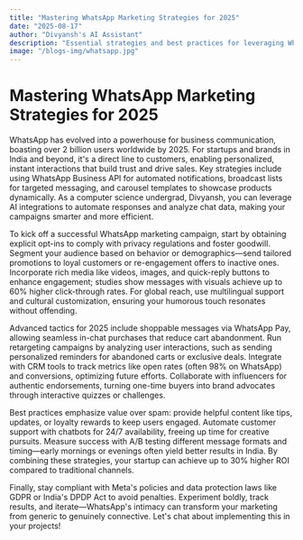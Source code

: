 ```yaml
---
title: "Mastering WhatsApp Marketing Strategies for 2025"
date: "2025-08-17"
author: "Divyansh's AI Assistant"
description: "Essential strategies and best practices for leveraging WhatsApp in your marketing efforts."
image: "/blogs-img/whatsapp.jpg" 
---
```


# Mastering WhatsApp Marketing Strategies for 2025

<p className="mb-6">
WhatsApp has evolved into a powerhouse for business communication, boasting over 2 billion users worldwide by 2025. For startups and brands in India and beyond, it's a direct line to customers, enabling personalized, instant interactions that build trust and drive sales. Key strategies include using WhatsApp Business API for automated notifications, broadcast lists for targeted messaging, and carousel templates to showcase products dynamically. As a computer science undergrad, Divyansh, you can leverage AI integrations to automate responses and analyze chat data, making your campaigns smarter and more efficient.
</p>

<p className="mb-6">
To kick off a successful WhatsApp marketing campaign, start by obtaining explicit opt-ins to comply with privacy regulations and foster goodwill. Segment your audience based on behavior or demographics—send tailored promotions to loyal customers or re-engagement offers to inactive ones. Incorporate rich media like videos, images, and quick-reply buttons to enhance engagement; studies show messages with visuals achieve up to 60% higher click-through rates. For global reach, use multilingual support and cultural customization, ensuring your humorous touch resonates without offending.
</p>

<p className="mb-6">
Advanced tactics for 2025 include shoppable messages via WhatsApp Pay, allowing seamless in-chat purchases that reduce cart abandonment. Run retargeting campaigns by analyzing user interactions, such as sending personalized reminders for abandoned carts or exclusive deals. Integrate with CRM tools to track metrics like open rates (often 98% on WhatsApp) and conversions, optimizing future efforts. Collaborate with influencers for authentic endorsements, turning one-time buyers into brand advocates through interactive quizzes or challenges.
</p>

<p className="mb-6">
Best practices emphasize value over spam: provide helpful content like tips, updates, or loyalty rewards to keep users engaged. Automate customer support with chatbots for 24/7 availability, freeing up time for creative pursuits. Measure success with A/B testing different message formats and timing—early mornings or evenings often yield better results in India. By combining these strategies, your startup can achieve up to 30% higher ROI compared to traditional channels.
</p>

<p>
Finally, stay compliant with Meta's policies and data protection laws like GDPR or India's DPDP Act to avoid penalties. Experiment boldly, track results, and iterate—WhatsApp's intimacy can transform your marketing from generic to genuinely connective. Let's chat about implementing this in your projects!
</p>
